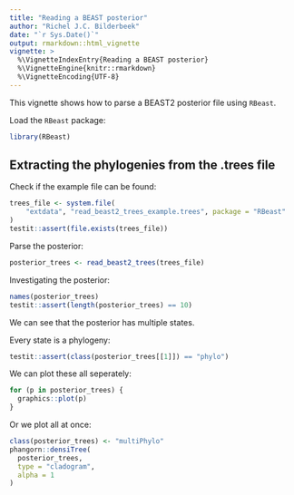 ```yaml
---
title: "Reading a BEAST posterior"
author: "Richel J.C. Bilderbeek"
date: "`r Sys.Date()`"
output: rmarkdown::html_vignette
vignette: >
  %\VignetteIndexEntry{Reading a BEAST posterior}
  %\VignetteEngine{knitr::rmarkdown}
  %\VignetteEncoding{UTF-8}
---
```


This vignette shows how to parse a BEAST2 posterior file using `RBeast`.

Load the `RBeast` package:

```r
library(RBeast)
```


## Extracting the phylogenies from the .trees file

Check if the example file can be found:

```r
trees_file <- system.file(
	"extdata", "read_beast2_trees_example.trees", package = "RBeast"
)
testit::assert(file.exists(trees_file))
```

Parse the posterior:

```r

posterior_trees <- read_beast2_trees(trees_file)
```

Investigating the posterior:

```r
names(posterior_trees)
testit::assert(length(posterior_trees) == 10)
```

We can see that the posterior has multiple states.

Every state is a phylogeny:

```r
testit::assert(class(posterior_trees[[1]]) == "phylo")
```

We can plot these all seperately:

```r
for (p in posterior_trees) {
  graphics::plot(p)
}
```

Or we plot all at once:

```r
class(posterior_trees) <- "multiPhylo"
phangorn::densiTree(
  posterior_trees, 
  type = "cladogram", 
  alpha = 1
)
```
